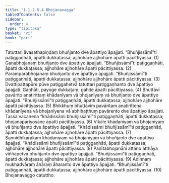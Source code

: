 ```yaml
---
title: "1.1.2.5.4 Bhojanavagga"
tableOfContents: false
sidebar:
  order: 4
type: "tipitaka"
basket: "vi"
book: "pari"
---
```



<DynamicBreadcrumb />

<Division number="168" book="pari">

<Paragraph number="418" book="pari">
Tatuttari āvasathapiṇḍaṃ bhuñjanto dve āpattiyo āpajjati. “Bhuñjissāmī”ti paṭiggaṇhāti, āpatti dukkaṭassa; ajjhohāre ajjhohāre āpatti pācittiyassa. (1)
</Paragraph>

<Paragraph number="419" book="pari">
Gaṇabhojanaṃ bhuñjanto dve āpattiyo āpajjati. “Bhuñjissāmī”ti paṭiggaṇhāti, āpatti dukkaṭassa; ajjhohāre ajjhohāre āpatti pācittiyassa. (2)
</Paragraph>

<Paragraph number="420" book="pari">
Paramparabhojanaṃ bhuñjanto dve āpattiyo āpajjati. “Bhuñjissāmī”ti paṭiggaṇhāti, āpatti dukkaṭassa; ajjhohāre ajjhohāre āpatti pācittiyassa. (3)
</Paragraph>

<Paragraph number="421" book="pari">
Dvattipattapūre pūve paṭiggahetvā tatuttari paṭiggaṇhanto dve āpattiyo āpajjati. Gaṇhāti, payoge dukkaṭaṃ; gahite āpatti pācittiyassa. (4)
</Paragraph>

<Paragraph number="422" book="pari">
Bhuttāvī pavārito anatirittaṃ khādanīyaṃ vā bhojanīyaṃ vā bhuñjanto dve āpattiyo āpajjati. “Bhuñjissāmī”ti paṭiggaṇhāti, āpatti dukkaṭassa; ajjhohāre ajjhohāre āpatti pācittiyassa. (5)
</Paragraph>

<Paragraph number="423" book="pari">
Bhikkhuṃ bhuttāviṃ pavāritaṃ anatirittena khādanīyena vā bhojanīyena vā abhihaṭṭhuṃ pavārento dve āpattiyo āpajjati. Tassa vacanena “khādissāmi bhuñjissāmī”ti paṭiggaṇhāti, āpatti dukkaṭassa; bhojanapariyosāne āpatti pācittiyassa. (6)
</Paragraph>

<Paragraph number="424" book="pari">
Vikāle khādanīyaṃ vā bhojanīyaṃ vā bhuñjanto dve āpattiyo āpajjati. “Khādissāmi bhuñjissāmī”ti paṭiggaṇhāti, āpatti dukkaṭassa; ajjhohāre ajjhohāre āpatti pācittiyassa. (7)
</Paragraph>

<Paragraph number="425" book="pari">
Sannidhikārakaṃ khādanīyaṃ vā bhojanīyaṃ vā bhuñjanto dve āpattiyo āpajjati. “Khādissāmi bhuñjissāmī”ti paṭiggaṇhāti, āpatti dukkaṭassa; ajjhohāre ajjhohāre āpatti pācittiyassa. (8)
</Paragraph>

<Paragraph number="426" book="pari">
Paṇītabhojanāni attano atthāya viññāpetvā bhuñjanto dve āpattiyo āpajjati. “Bhuñjissāmī”ti paṭiggaṇhāti, āpatti dukkaṭassa; ajjhohāre ajjhohāre āpatti pācittiyassa. (9)
</Paragraph>

<Paragraph number="427" book="pari">
Adinnaṃ mukhadvāraṃ āhāraṃ āharanto dve āpattiyo āpajjati. “Bhuñjissāmī”ti paṭiggaṇhāti, āpatti dukkaṭassa; ajjhohāre ajjhohāre āpatti pācittiyassa. (10)

</Paragraph>
</Division>

<Paragraph number="428" type="center" book="pari">
Bhojanavaggo catuttho.
</Paragraph>